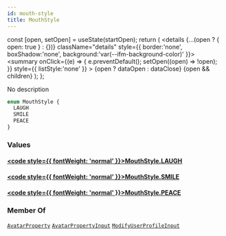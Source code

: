 ```yaml
---
id: mouth-style
title: MouthStyle
---
```









  const [open, setOpen] = useState(startOpen);
  return (
    <details {...(open ? { open: true } : {})} className="details" style={{ border:'none', boxShadow:'none', background:'var(--ifm-background-color)' }}>
      <summary
        onClick={(e) => {
          e.preventDefault();
          setOpen((open) => !open);
        }}
        style={{ listStyle:'none' }}
      >
      {open ? dataOpen : dataClose}
      </summary>
      {open && children}
    </details>
  );
};








No description


```graphql
enum MouthStyle {
  LAUGH
  SMILE
  PEACE
}
```




### Values

#### [<code style={{ fontWeight: 'normal' }}>MouthStyle.<b>LAUGH</b></code>](#)  



#### [<code style={{ fontWeight: 'normal' }}>MouthStyle.<b>SMILE</b></code>](#)  



#### [<code style={{ fontWeight: 'normal' }}>MouthStyle.<b>PEACE</b></code>](#)  







### Member Of

[`AvatarProperty`](/main-backend-service/graphql/🧠🔍introspection/types/objects/avatar-property.mdx)  <Badge class="badge badge--secondary badge--relation" text="object"/><Bullet />[`AvatarPropertyInput`](/main-backend-service/graphql/🧠🔍introspection/types/inputs/avatar-property-input.mdx)  <Badge class="badge badge--secondary badge--relation" text="input"/><Bullet />[`ModifyUserProfileInput`](/main-backend-service/graphql/🧠🔍introspection/types/inputs/modify-user-profile-input.mdx)  <Badge class="badge badge--secondary badge--relation" text="input"/>